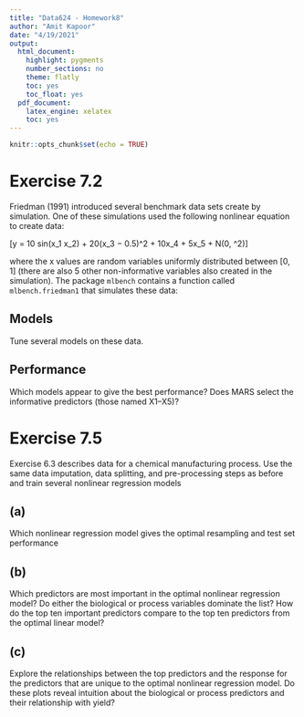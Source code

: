```yaml
---
title: "Data624 - Homework8"
author: "Amit Kapoor"
date: "4/19/2021"
output:
  html_document:
    highlight: pygments
    number_sections: no
    theme: flatly
    toc: yes
    toc_float: yes
  pdf_document:
    latex_engine: xelatex
    toc: yes
---
```


```r
knitr::opts_chunk$set(echo = TRUE)
```



# Exercise 7.2
Friedman (1991) introduced several benchmark data sets create by simulation. One of these simulations used the following nonlinear equation to create data:

\[y = 10 sin(\pi x_1 x_2) + 20(x_3 − 0.5)^2 + 10x_4 + 5x_5 + N(0, \sigma^2)\]

where the x values are random variables uniformly distributed between [0, 1] (there are also 5 other non-informative variables also created in the simulation). The package `mlbench` contains a function called `mlbench.friedman1` that simulates these data: 

## Models
Tune several models on these data.


## Performance
Which models appear to give the best performance? Does MARS select the informative predictors (those named X1–X5)?


# Exercise 7.5
Exercise 6.3 describes data for a chemical manufacturing process. Use the same data imputation, data splitting, and pre-processing steps as before and train several nonlinear regression models



## (a)
Which nonlinear regression model gives the optimal resampling and test set performance


## (b)
Which predictors are most important in the optimal nonlinear regression model? Do either the biological or process variables dominate the list? How do the top ten important predictors compare to the top ten predictors from the optimal linear model?


## (c)
Explore the relationships between the top predictors and the response for the predictors that are unique to the optimal nonlinear regression model. Do these plots reveal intuition about the biological or process predictors and their relationship with yield?












